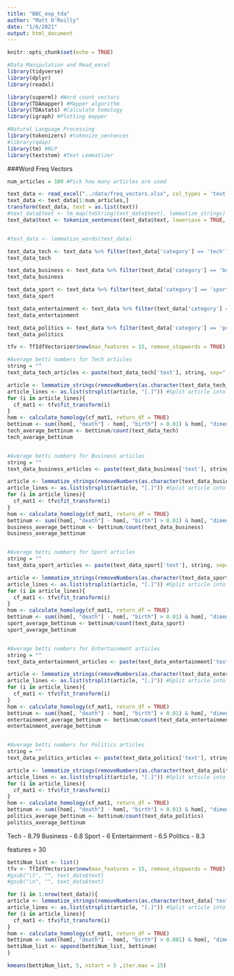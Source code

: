 ```yaml
---
title: "BBC_exp_tda"
author: "Matt O'Reilly"
date: "1/6/2021"
output: html_document
---
```


```r
knitr::opts_chunk$set(echo = TRUE)
```

```r
#Data Manipulation and Read_excel
library(tidyverse) 
library(dplyr)
library(readxl)

library(superml) #Word count vectors
library(TDAmapper) #Mapper algorithm
library(TDAstats) #Calculate homology
library(igraph) #Plotting mapper

#Natural Language Processing
library(tokenizers) #tokenize_sentences
#library(qdap)
library(tm) #NLP
library(textstem) #Text Lemmatizer
```


###Word Freq Vectors
```r
num_articles = 100 #Pick how many articles are used

text_data <- read_excel("../data/freq_vectors.xlsx", col_types = 'text', .name_repair = "minimal")
text_data <- text_data[1:num_articles,]
transform(text_data, text = as.list(text))
#text_data$text <- tm_map(toString(text_data$text), lemmatize_strings)
text_data$text <- tokenize_sentences(text_data$text, lowercase = TRUE, strip_punct = FALSE, simplify = FALSE)


#text_data <- lemmatize_words(text_data)

text_data_tech <- text_data %>% filter(text_data['category'] == 'tech')
text_data_tech

text_data_business <- text_data %>% filter(text_data['category'] == 'business')
text_data_business

text_data_sport <- text_data %>% filter(text_data['category'] == 'sport')
text_data_sport

text_data_entertainment <- text_data %>% filter(text_data['category'] == 'entertainment')
text_data_entertainment

text_data_politics <- text_data %>% filter(text_data['category'] == 'politics')
text_data_politics

```
```r
tfv <- TfIdfVectorizer$new(max_features = 15, remove_stopwords = TRUE)

#Average betti numbers for Tech articles
string = ""
text_data_tech_articles <- paste(text_data_tech['text'], string, sep=" ")

article <- lemmatize_strings(removeNumbers(as.character(text_data_tech_articles))) #Remove numbers from articles
article_lines <- as.list(strsplit(article, "[.]")) #Split article into sentences
for (i in article_lines){
  cf_mat1 <- tfv$fit_transform(i)
}
hom <- calculate_homology(cf_mat1, return_df = TRUE)
bettinum <- sum((hom[, "death"] - hom[, "birth"] > 0.01) & hom[, "dimension"] == 1) 
tech_average_bettinum <- bettinum/count(text_data_tech)
tech_average_bettinum


#Average betti numbers for Business articles
string = ""
text_data_business_articles <- paste(text_data_business['text'], string, sep=" ")

article <- lemmatize_strings(removeNumbers(as.character(text_data_business_articles))) #Remove numbers from articles
article_lines <- as.list(strsplit(article, "[.]")) #Split article into sentences
for (i in article_lines){
  cf_mat1 <- tfv$fit_transform(i)
}
hom <- calculate_homology(cf_mat1, return_df = TRUE)
bettinum <- sum((hom[, "death"] - hom[, "birth"] > 0.01) & hom[, "dimension"] == 1) 
business_average_bettinum <- bettinum/count(text_data_business)
business_average_bettinum


#Average betti numbers for Sport articles
string = ""
text_data_sport_articles <- paste(text_data_sport['text'], string, sep=" ")

article <- lemmatize_strings(removeNumbers(as.character(text_data_sport_articles))) #Remove numbers from articles
article_lines <- as.list(strsplit(article, "[.]")) #Split article into sentences
for (i in article_lines){
  cf_mat1 <- tfv$fit_transform(i)
}
hom <- calculate_homology(cf_mat1, return_df = TRUE)
bettinum <- sum((hom[, "death"] - hom[, "birth"] > 0.01) & hom[, "dimension"] == 1) 
sport_average_bettinum <- bettinum/count(text_data_sport)
sport_average_bettinum


#Average betti numbers for Entertainment articles
string = ""
text_data_entertainment_articles <- paste(text_data_entertainment['text'], string, sep=" ")

article <- lemmatize_strings(removeNumbers(as.character(text_data_entertainment_articles))) #Remove numbers from articles
article_lines <- as.list(strsplit(article, "[.]")) #Split article into sentences
for (i in article_lines){
  cf_mat1 <- tfv$fit_transform(i)
}
hom <- calculate_homology(cf_mat1, return_df = TRUE)
bettinum <- sum((hom[, "death"] - hom[, "birth"] > 0.01) & hom[, "dimension"] == 1) 
entertainment_average_bettinum <- bettinum/count(text_data_entertainment)
entertainment_average_bettinum


#Average betti numbers for Politics articles
string = ""
text_data_politics_articles <- paste(text_data_politics['text'], string, sep=" ")

article <- lemmatize_strings(removeNumbers(as.character(text_data_politics_articles))) #Remove numbers from articles
article_lines <- as.list(strsplit(article, "[.]")) #Split article into sentences
for (i in article_lines){
  cf_mat1 <- tfv$fit_transform(i)
}
hom <- calculate_homology(cf_mat1, return_df = TRUE)
bettinum <- sum((hom[, "death"] - hom[, "birth"] > 0.01) & hom[, "dimension"] == 1) 
politics_average_bettinum <- bettinum/count(text_data_politics)
politics_average_bettinum
```
Tech - 8.79
Business - 6.8
Sport - 6
Entertainment - 6.5
Politics - 8.3

features = 30

```r
bettiNum_list <- list()
tfv <- TfIdfVectorizer$new(max_features = 15, remove_stopwords = TRUE)
#gsub("\t", "", text_data$text)
#gsub("\n", "", text_data$text)

for (i in 1:nrow(text_data)){
article <- lemmatize_strings(removeNumbers(as.character(text_data['text'][i,]))) #Remove numbers from articles
article_lines <- as.list(strsplit(article, "[.]")) #Split article into sentences
for (i in article_lines){
  cf_mat1 <- tfv$fit_transform(i)
}
hom <- calculate_homology(cf_mat1, return_df = TRUE)
bettinum <- sum((hom[, "death"] - hom[, "birth"] > 0.001) & hom[, "dimension"] == 1) 
bettiNum_list <- append(bettiNum_list, bettinum)
}

kmeans(bettiNum_list, 5, nstart = 5 ,iter.max = 15)

```
